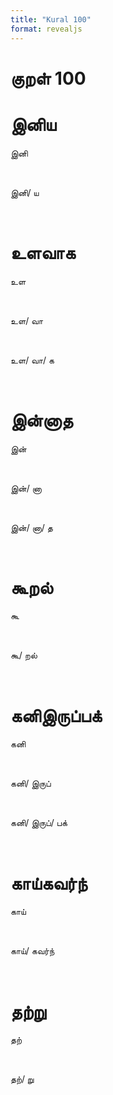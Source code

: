```yaml
---
title: "Kural 100"
format: revealjs
---
```


# குறள் 100

# இனிய

:::: {.incremental}

::: {.fragment}


  இனி

:::

<br>

::: {.fragment}


  இனி/&nbsp;ய

:::

<br>

::::

# உளவாக

:::: {.incremental}

::: {.fragment}


  உள

:::

<br>

::: {.fragment}


  உள/&nbsp;வா

:::

<br>

::: {.fragment}


  உள/&nbsp;வா/&nbsp;க

:::

<br>

::::

# இன்னாத

:::: {.incremental}

::: {.fragment}


  இன்

:::

<br>

::: {.fragment}


  இன்/&nbsp;னா

:::

<br>

::: {.fragment}


  இன்/&nbsp;னா/&nbsp;த

:::

<br>

::::

# கூறல்

:::: {.incremental}

::: {.fragment}


  கூ

:::

<br>

::: {.fragment}


  கூ/&nbsp;றல்

:::

<br>

::::

# கனிஇருப்பக்

:::: {.incremental}

::: {.fragment}


  கனி

:::

<br>

::: {.fragment}


  கனி/&nbsp;இருப்

:::

<br>

::: {.fragment}


  கனி/&nbsp;இருப்/&nbsp;பக்

:::

<br>

::::

# காய்கவர்ந்

:::: {.incremental}

::: {.fragment}


  காய்

:::

<br>

::: {.fragment}


  காய்/&nbsp;கவர்ந்

:::

<br>

::::

# தற்று

:::: {.incremental}

::: {.fragment}


  தற்

:::

<br>

::: {.fragment}


  தற்/&nbsp;று

:::

<br>

::::
